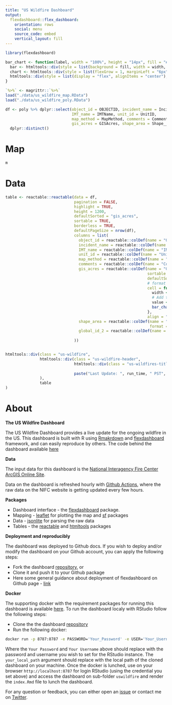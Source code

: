 ```yaml
---
title: "US Wildfire Dashboard"
output: 
  flexdashboard::flex_dashboard:
    orientation: rows
    social: menu
    source_code: embed
    vertical_layout: fill
---
```


```r
library(flexdashboard)

bar_chart <- function(label, width = "100%", height = "14px", fill = "#00bfc4", background = NULL) {
  bar <- htmltools::div(style = list(background = fill, width = width, height = height))
  chart <- htmltools::div(style = list(flexGrow = 1, marginLeft = "6px", background = background), bar)
  htmltools::div(style = list(display = "flex", alignItems = "center"), label, chart)
}

`%>%` <- magrittr::`%>%`
load("./data/us_wildfire_map.RData")
load("./data/us_wildfire_poly.RData")

df <- poly %>% dplyr::select(object_id = OBJECTID, incident_name = IncidentName,
                             IMT_name = IMTName, unit_id = UnitID,
                             map_method = MapMethod, comments = Comments,
                             gis_acres = GISAcres, shape_area = Shape__Area, global_id_2 = GlobalID_2) %>%
  dplyr::distinct()
```

Map
===================================== 

```r
m
```

Data
===================================== 
```r


table <- reactable::reactable(data = df, 
                              pagination = FALSE,
                              highlight = TRUE,
                              height = 1200,
                              defaultSorted = "gis_acres",
                              sortable = TRUE,
                              borderless = TRUE,
                              defaultPageSize = nrow(df),
                              columns = list(
                                object_id = reactable::colDef(name = "Object ID"),
                                incident_name = reactable::colDef(name = "Incident Name"),
                                IMT_name = reactable::colDef(name = "IMT Name"),
                                unit_id = reactable::colDef(name = "Unit ID"),
                                map_method = reactable::colDef(name = "Map Method"),
                                comments = reactable::colDef(name = "Comments"),
                                gis_acres = reactable::colDef(name = "GIS Acres",
                                                              sortable = TRUE,
                                                              defaultSortOrder = "desc",
                                                              # format = reactable::colFormat(separators = TRUE, digits = 0),
                                                              cell = function(value) {
                                                                width <- paste0(value * 100 / max(df$gis_acres), "%")
                                                                # Add thousands separators
                                                                value <- format(value, big.mark = ",")
                                                                bar_chart(value, width = width, fill = "red")
                                                              },
                                                              align = "left"),
                                shape_area = reactable::colDef(name = "Shape Area",
                                                               format = reactable::colFormat(separators = TRUE, digits = 5)),
                                global_id_2 = reactable::colDef(name = "Global ID")
                                
                              ))


htmltools::div(class = "us-wildfire",
               htmltools::div(class = "us-wildfire-header",
                              htmltools::div(class = "us-wildfires-title", "Source: National Interagency Fire Center ArcGIS Online Site"),
                              
                              paste("Last Update: ", run_time, " PST", sep = "")
               ),
               table
)

```

About
===================================== 


**The US Wildfire Dashboard**

The US Wildfire Dashboard provides a live update for the ongoing wildfire in the US. This dashboard is built with R using [Rmakrdown](https://rmarkdown.rstudio.com/) and [flexdashboard](https://rmarkdown.rstudio.com/flexdashboard/) framework, and can easily reproduce by others. The code behind the dashboard available [here](https://github.com/RamiKrispin/uswildfire)




**Data**

The input data for this dashboard is the [National Interagency Fire Center ArcGIS Online Site](https://data-nifc.opendata.arcgis.com/).

Data on the dashboard is refreshed hourly with [Github Actions](https://github.com/RamiKrispin/uswildfire/blob/master/.github/workflows/data_refresh.yml), where the raw data on the NIFC website is getting updated every few hours.


**Packages**

* Dashboard interface - the [flexdashboard](https://rmarkdown.rstudio.com/flexdashboard/) package. 
* Mapping - [leaflet](https://rstudio.github.io/leaflet/) for plotting the map and [sf](https://r-spatial.github.io/sf/index.html) packages
* Data - [jsonlite](https://github.com/jeroen/jsonlite) for parsing the raw data
* Tables - the [reactable](https://glin.github.io/reactable/) and [htmltools](https://github.com/rstudio/htmltools) packages

**Deployment and reproducibly**

The dashboard was deployed to Github docs. If you wish to deploy and/or modify the dashboard on your Github account, you can apply the following steps:

* Fork the dashboard [repository](https://github.com/RamiKrispin/uswildfire), or
* Clone it and push it to your Github package
* Here some general guidance about deployment of flexdashboard on Github page - [link](https://github.com/pbatey/flexdashboard-example)


**Docker**

The supporting docker with the requirement packages for running this dashboard is available [here](https://hub.docker.com/repository/docker/rkrispin/us_wildfire). To run the dashboard localy with RStudio follow the following steps:

* Clone the the dashboard [repository](https://github.com/RamiKrispin/uswildfire)
* Run the following docker:

``` bash
docker run -p 8787:8787 -e PASSWORD='Your_Password' -e USER='Your_Username' -v ~/your_local_path  rkrispin/us_wildfire_rstudio:dev
```

Where the `Your Password` and `Your Username` above should replace with the password and username you wish to set for the RStudio instance. The `your_local_path` argument should replace with the local path of the cloned dashboard on your machine. Once the docker is lunched, use on your browser `http://localhost:8787` for login RStudio (using the credential you set above) and access the dashboard on sub-folder `uswildfire` and render the `index.Rmd` file to lunch the dashboard.



For any question or feedback, you can either open an [issue](https://github.com/RamiKrispin/uswildfire/issues) or contact me on [Twitter](https://twitter.com/Rami_Krispin).


